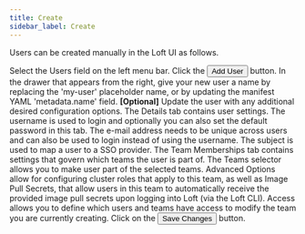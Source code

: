 ```yaml
---
title: Create
sidebar_label: Create
---
```



Users can be created manually in the Loft UI as follows.

<Flow id="create-user">
    <Step>
        Select the <NavStep>Users</NavStep> field on the left menu bar.
    </Step>
    <Step>
        Click the <Button>Add User</Button> button.
    </Step>
    <Step>
        In the drawer that appears from the right, give your new user a name by replacing the
        'my-user' placeholder name, or by updating the manifest YAML 'metadata.name' field.
    </Step>
    <Step>
        <b>[Optional]</b> Update the user with any additional desired configuration options.
        <Flow id="create-user-optional-ui">
            <Step>
                The <Label>Details</Label> tab contains user settings. The username is used to login and optionally you
                can also set the default password in this tab. The e-mail address needs to be unique across users and can
                also be used to login instead of using the username. The subject is used to map a user to a SSO provider.
            </Step>
            <Step>
                The <Label>Team Memberships</Label> tab contains settings that govern which
                teams the user is part of. The <Label>Teams</Label> selector
                allows you to make user part of the selected teams.
            </Step>
            <Step>
                <Label>Advanced Options</Label> allow for configuring cluster roles that apply
                to this team, as well as Image Pull Secrets, that allow users in this team to
                automatically receive the provided image pull secrets upon logging into Loft
                (via the Loft CLI).
            </Step>
            <Step>
                <Label>Access</Label> allows you to define which users and teams have access to
                modify the team you are currently creating.
            </Step>
        </Flow>
    </Step>
    <Step>
        Click on the <Button>Save Changes</Button> button.
    </Step>
</Flow>